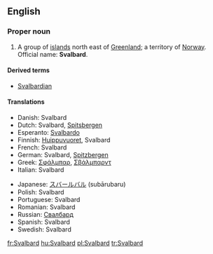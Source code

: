 ==English==

===Proper noun===
{{wikipedia}}
{{en-proper noun}}

# A group of [[island]]s north east of [[Greenland]]; a territory of [[Norway]]. Official name: '''Svalbard'''.

====Derived terms====
* [[Svalbardian]]

====Translations====
{{trans-top|islands north east of Greenland}}
* Danish: Svalbard
* Dutch: Svalbard, [[Spitsbergen]]
* Esperanto: [[Svalbardo]]
* Finnish: [[Huippuvuoret]], Svalbard
* French: Svalbard
* German: Svalbard, [[Spitzbergen]]
* Greek: [[Σφάλμπαρ]], [[Σβάλμπαρντ]]
* Italian: Svalbard
{{trans-mid}}
* Japanese: [[スバールバル]] (subārubaru)
* Polish: Svalbard
* Portuguese: Svalbard
* Romanian: Svalbard {{n}}
* Russian: [[Свалбард]]
* Spanish: Svalbard
* Swedish: Svalbard
{{trans-bottom}}

[[fr:Svalbard]]
[[hu:Svalbard]]
[[pl:Svalbard]]
[[tr:Svalbard]]